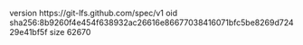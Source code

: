 version https://git-lfs.github.com/spec/v1
oid sha256:8b9260f4e454f638932ac26616e86677038416071bfc5be8269d72429e41bf5f
size 62670
